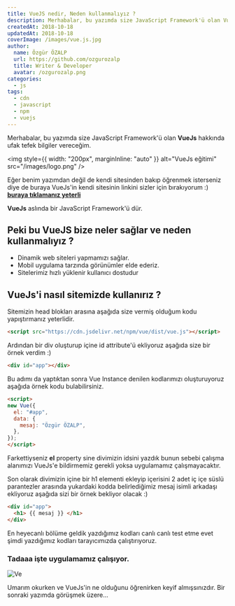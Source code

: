 ```yaml
---
title: VueJS nedir, Neden kullanmalıyız ?
description: Merhabalar, bu yazımda size JavaScript Framework'ü olan VueJs hakkında ufak tefek bilgiler vereceğim.
createdAt: 2018-10-18
updatedAt: 2018-10-18
coverImage: /images/vue.js.jpg
author:
  name: Özgür ÖZALP
  url: https://github.com/ozgurozalp
  title: Writer & Developer
  avatar: /ozgurozalp.png
categories:
  - js
tags:
  - cdn
  - javascript
  - npm
  - vuejs
---
```


Merhabalar, bu yazımda size JavaScript Framework'ü olan **VueJs** hakkında ufak tefek bilgiler vereceğim.

<img
  style={{ width: "200px", marginInline: "auto" }}
  alt="VueJs eğitimi"
  src="/images/logo.png"
/>

Eğer benim yazımdan değil de kendi sitesinden bakıp öğrenmek isterseniz diye de buraya VueJs'in kendi sitesinin linkini sizler için bırakıyorum :) [**buraya tıklamanız yeterli**](https://vuejs.org/)

**VueJs** aslında bir JavaScript Framework'ü dür.

## Peki bu VueJS bize neler sağlar ve neden kullanmalıyız ?

- Dinamik web siteleri yapmamızı sağlar.
- Mobil uygulama tarzında görünümler elde ederiz.
- Sitelerimiz hızlı yüklenir kullanıcı dostudur

## VueJs'i nasıl sitemizde kullanırız ?

Sitemizin head blokları arasına aşağıda size vermiş olduğum kodu yapıştırmanız yeterlidir.

```html
<script src="https://cdn.jsdelivr.net/npm/vue/dist/vue.js"></script>
```

Ardından bir div oluşturup içine id attribute'ü ekliyoruz aşağıda size bir örnek verdim :)

```html
<div id="app"></div>
```

Bu adımı da yaptıktan sonra Vue Instance denilen kodlarımızı oluşturuyoruz aşağıda örnek kodu bulabilirsiniz.

```html
<script>
new Vue({
  el: "#app",
  data: {
    mesaj: "Özgür ÖZALP",
  },
});
</script>
```

Farkettiyseniz **el** property sine divimizin idsini yazdık bunun sebebi çalışma alanımızı VueJs'e bildirmemiz gerekli yoksa uygulamamız çalışmayacaktır.

Son olarak divimizin içine bir h1 elementi ekleyip içerisini 2 adet iç içe süslü parantezler arasında yukardaki kodda belirlediğimiz mesaj isimli arkadaşı ekliyoruz aşağıda sizi bir örnek bekliyor olacak :) 

```html
<div id="app">
  <h1> {{ mesaj }} </h1>
</div>
```

En heyecanlı bölüme geldik yazdığımız kodları canlı canlı test etme evet şimdi yazdığımız kodları tarayıcımızda çalıştırıyoruz.

### Tadaaa işte uygulamamız çalışıyor.

![Ve](/images/makale.png)

Umarım okurken ve VueJs'in ne olduğunu öğrenirken keyif almışsınızdır. Bir sonraki yazımda görüşmek üzere...
